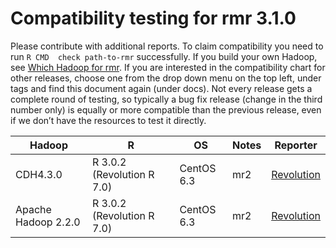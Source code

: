 # Compatibility testing for rmr 3.1.0
Please contribute with additional reports. To claim compatibility you need to run `R CMD  check path-to-rmr` successfully.
If you build your own Hadoop, see [Which Hadoop for rmr](https://github.com/RevolutionAnalytics/RHadoop/wiki/Which-Hadoop-for-rmr).
If you are interested in the compatibility chart for other releases, choose one from the drop down menu on the top left, under tags and find this document again (under docs). Not every release gets a complete round of testing, so typically a bug fix release (change in the third number only) is equally or more compatible than the previous release, even if we don't have the resources to test it directly. 

<table>
<thead>
<tr><th>Hadoop</th><th>R</th><th>OS</th><th>Notes</th><th>Reporter</th></tr>
</thead>
<tbody>
<tr><td>CDH4.3.0</td><td>R 3.0.2 (Revolution R 7.0)</td><td>CentOS 6.3</td><td>mr2</td><td><a href=mailto:rhadoop@revolutionanalytics.com>Revolution</a></td></tr>
<tr><td>Apache Hadoop 2.2.0</td><td>R 3.0.2 (Revolution R 7.0)</td><td>CentOS 6.3</td><td>mr2</td><td><a href=mailto:rhadoop@revolutionanalytics.com>Revolution</a></td></tr>
<!-- confirm this
<tr><td>HDP2.0</td><t
d>R 3.0.2 (Revolution R 7.0)</td><td>CentOS 6.3</td><td>mr2</td><td><a href=mailto:rhadoop@revolutionanalytics.com>Revolution</a></td></tr>
</tbody>
-->
</table>
